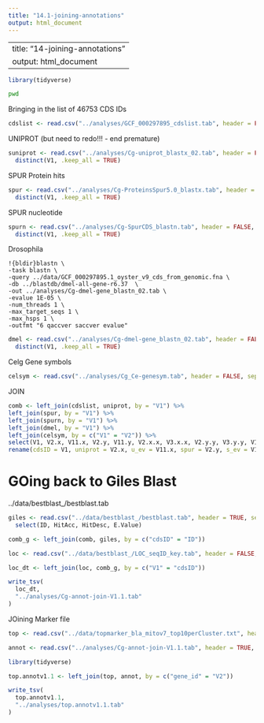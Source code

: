 ```yaml
---
title: "14.1-joining-annotations"
output: html_document
---
```

---
title: "14-joining-annotations"
output: html_document
---

```r
library(tidyverse)
```
```bash
pwd
```

Bringing in the list of 46753 CDS IDs

```r
cdslist <- read.csv("../analyses/GCF_000297895_cdslist.tab", header = FALSE)
```

UNIPROT (but need to redo!!! - end premature)
 
```r
suniprot <- read.csv("../analyses/Cg-uniprot_blastx_02.tab", header = FALSE, sep="\t") %>%
  distinct(V1, .keep_all = TRUE)
```


SPUR Protein hits

```r
spur <- read.csv("../analyses/Cg-ProteinsSpur5.0_blastx.tab", header = FALSE, sep="\t") %>%
  distinct(V1, .keep_all = TRUE)
```

SPUR nucleotide
```r
spurn <- read.csv("../analyses/Cg-SpurCDS_blastn.tab", header = FALSE, sep="\t") %>%
  distinct(V1, .keep_all = TRUE)
```


Drosophila

```
!{bldir}blastn \
-task blastn \
-query ../data/GCF_000297895.1_oyster_v9_cds_from_genomic.fna \
-db ../blastdb/dmel-all-gene-r6.37  \
-out ../analyses/Cg-dmel-gene_blastn_02.tab \
-evalue 1E-05 \
-num_threads 1 \
-max_target_seqs 1 \
-max_hsps 1 \
-outfmt "6 qaccver saccver evalue"
```


```r
dmel <- read.csv("../analyses/Cg-dmel-gene_blastn_02.tab", header = FALSE, sep="\t")  %>%
  distinct(V1, .keep_all = TRUE)
```


Celg Gene symbols

```r
celsym <- read.csv("../analyses/Cg_Ce-genesym.tab", header = FALSE, sep="\t")
```

JOIN

```r
comb <- left_join(cdslist, uniprot, by = "V1") %>%
left_join(spur, by = "V1") %>%
left_join(spurn, by = "V1") %>%
left_join(dmel, by = "V1") %>%
left_join(celsym, by = c("V1" = "V2")) %>%
select(V1, V2.x, V11.x, V2.y, V11.y, V2.x.x, V3.x.x, V2.y.y, V3.y.y, V1.y, V3, V4) %>%
rename(cdsID = V1, uniprot = V2.x, u_ev = V11.x, spur = V2.y, s_ev = V11.y, spurN = V2.x.x, spurN_ev = V3.x.x, dmel = V2.y.y, dmel_ev = V3.y.y, cel_ID = V1.y, cel_ev = V3, cel_sym = V4)
```


# GOing back to Giles Blast

../data/bestblast_/bestblast.tab

```r
giles <- read.csv("../data/bestblast_/bestblast.tab", header = TRUE, sep = "\t") %>%
  select(ID, HitAcc, HitDesc, E.Value)
```


```r
comb_g <- left_join(comb, giles, by = c("cdsID" = "ID"))
```


```r
loc <- read.csv("../data/bestblast_/LOC_seqID_key.tab", header = FALSE, sep = "\t")
```


```r
loc_dt <- left_join(loc, comb_g, by = c("V1" = "cdsID"))
```

```r
write_tsv(
  loc_dt,
  "../analyses/Cg-annot-join-V1.1.tab"
)

```


JOining Marker file


```r
top <- read.csv("../data/topmarker_bla_mitov7_top10perCluster.txt", header = TRUE, sep = "\t")
```


```r
annot <- read.csv("../analyses/Cg-annot-join-V1.1.tab", header = TRUE, sep = "\t")
```

```r
library(tidyverse)
```


```r
top.annotv1.1 <- left_join(top, annot, by = c("gene_id" = "V2"))
```


```r
write_tsv(
  top.annotv1.1,
  "../analyses/top.annotv1.1.tab"
)

```
